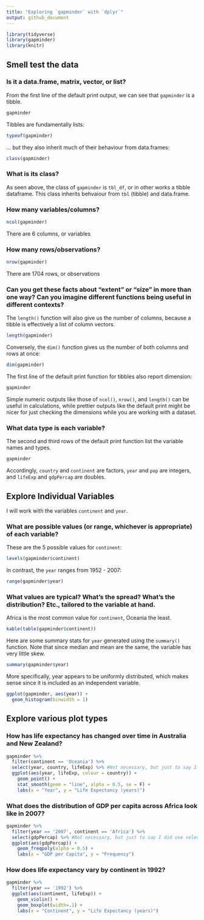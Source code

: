 ```yaml
---
title: "Exploring `gapminder` with `dplyr`"
output: github_document
---
```


```r
library(tidyverse)
library(gapminder)
library(knitr)
```

## Smell test the data

### Is it a data.frame, matrix, vector, or list? 

From the first line of the default print output, we can see that `gapminder` is a tibble.

```r
gapminder
```

Tibbles are fundamentally lists:

```r
typeof(gapminder)
```

... but they also inherit much of their behaviour from data.frames:

```r
class(gapminder)
```

### What is its class?

As seen above, the class of `gapminder` is `tbl_df`, or in other works a tibble dataframe. This class inherits behvaiour from `tbl` (tibble) and data.frame.

### How many variables/columns?

```r
ncol(gapminder)
```

There are 6 columns, or variables

### How many rows/observations?

```r
nrow(gapminder)
```

There are 1704 rows, or observations

### Can you get these facts about “extent” or “size” in more than one way? Can you imagine different functions being useful in different contexts?

The `length()` function will also give us the number of columns, because a tibble is effectively a list of column vectors.

```r
length(gapminder)
```

Conversely, the `dim()` function gives us the number of both columns and rows at once:

```r
dim(gapminder)
```

The first line of the default print function for tibbles also report dimension:
```r
gapminder
```

Simple numeric outputs like those of `ncol()`, `nrow()`, and `length()` can be useful in calculations, while prettier outputs like the default print might be nicer for just checking the dimensions while you are working with a dataset.

### What data type is each variable?

The second and third rows of the default print function list the variable names and types.

```r
gapminder
```

Accordingly, `country` and `continent` are factors, `year` and `pop` are integers, and `lifeExp` and `gdpPercap` are doubles.


## Explore Individual Variables

I will work with the variables `continent` and `year`.

### What are possible values (or range, whichever is appropriate) of each variable?

These are the 5 possible values for `continent`:

```r
levels(gapminder$continent)
```

In contrast, the `year` ranges from 1952 - 2007:

```r
range(gapminder$year)
```

### What values are typical? What’s the spread? What’s the distribution? Etc., tailored to the variable at hand.

Africa is the most common value for `continent`, Oceania the least.
```r
kable(table(gapminder$continent))
```

Here are some summary stats for `year` generated using the `summary()` function. Note that since median and mean are the same, the variable has very little skew.
```r
summary(gapminder$year)
```

More specifically, year appears to be uniformly distributed, which makes sense since it is included as an independent variable.

```r
ggplot(gapminder, aes(year)) +
  geom_histogram(binwidth = 1)
```

## Explore various plot types

### How has life expectancy has changed over time in Australia and New Zealand?

```r
gapminder %>%
  filter(continent == 'Oceania') %>%
  select(year, country, lifeExp) %>% #Not necessary, but just to say I did use select()
  ggplot(aes(year, lifeExp, colour = country)) +
    geom_point() +
    stat_smooth(geom = "line", alpha = 0.5, se = F) +
    labs(x = "Year", y = "Life Expectancy (years)")
```

### What does the distribution of GDP per capita across Africa look like in 2007?

```r
gapminder %>%
  filter(year == '2007', continent == 'Africa') %>%
  select(gdpPercap) %>% #Not necessary, but just to say I did use select()
  ggplot(aes(gdpPercap)) +
    geom_freqpoly(alpha = 0.5) +
    labs(x = "GDP per Capita", y = "Frequency")
```

### How does life expectancy vary by continent in 1992?

```r
gapminder %>%
  filter(year == '1992') %>%
  ggplot(aes(continent, lifeExp)) +
    geom_violin() +
    geom_boxplot(width=.1) +
    labs(x = "Continent", y = "Life Expectancy (years)")
```
